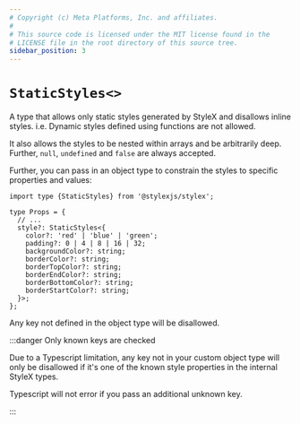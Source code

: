```yaml
---
# Copyright (c) Meta Platforms, Inc. and affiliates.
#
# This source code is licensed under the MIT license found in the
# LICENSE file in the root directory of this source tree.
sidebar_position: 3
---
```


# `StaticStyles<>`

A type that allows only static styles generated by StyleX and disallows
inline styles.
i.e. Dynamic styles defined using functions are not allowed.

It also allows the styles to be nested within arrays and be arbitrarily deep.
Further, `null`, `undefined` and `false` are always accepted.

Further, you can pass in an object type to constrain the styles
to specific properties and values:

```tsx
import type {StaticStyles} from '@stylexjs/stylex';

type Props = {
  // ...
  style?: StaticStyles<{
    color?: 'red' | 'blue' | 'green';
    padding?: 0 | 4 | 8 | 16 | 32;
    backgroundColor?: string;
    borderColor?: string;
    borderTopColor?: string;
    borderEndColor?: string;
    borderBottomColor?: string;
    borderStartColor?: string;
  }>;
};
```

Any key not defined in the object type will be disallowed.

:::danger Only known keys are checked

Due to a Typescript limitation, any key not in your custom object type
will only be disallowed if it's one of the known style properties
in the internal StyleX types.

Typescript will not error if you pass an additional unknown key.

:::
